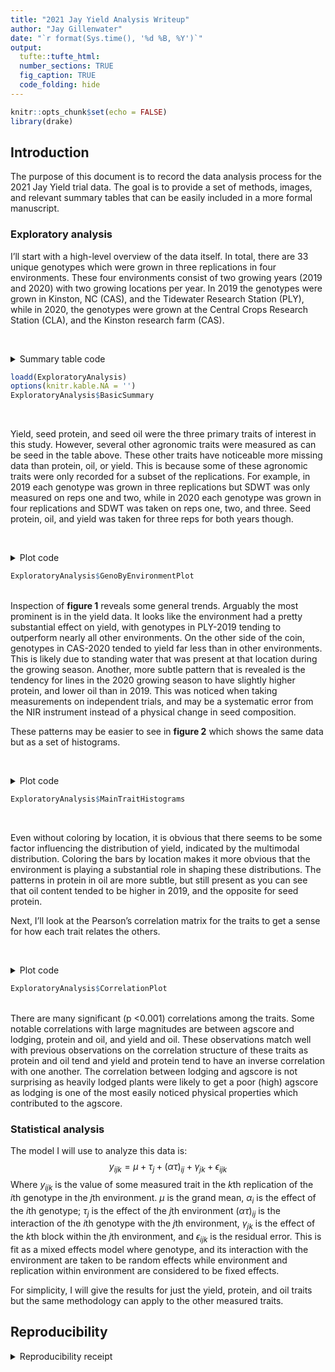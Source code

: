 ```yaml
---
title: "2021 Jay Yield Analysis Writeup"
author: "Jay Gillenwater"
date: "`r format(Sys.time(), '%d %B, %Y')`"
output:
  tufte::tufte_html:
  number_sections: TRUE
  fig_caption: TRUE
  code_folding: hide
---
```


```r
knitr::opts_chunk$set(echo = FALSE)
library(drake)
```

## Introduction
The purpose of this document is to record the data analysis process for the 2021 Jay Yield trial data. The goal is to provide a set of methods, images, and relevant summary tables that can be easily included in a more formal manuscript. 

### Exploratory analysis
I'll start with a high-level overview of the data itself. In total, there are 33 unique genotypes which were grown in three replications in four environments. These four environments consist of two growing years (2019 and 2020) with two growing locations per year. In 2019 the genotypes were grown in Kinston, NC (CAS), and the Tidewater Research Station (PLY), while in 2020, the genotypes were grown at the Central Crops Research Station (CLA), and the Kinston research farm (CAS).  

<br>

<details><summary>Summary table code</summary>
```r
inspect(BalancedData, verbose = FALSE) %>%
    kbl(caption = "Basic summary data") %>%
    kable_styling(full_width = F, position = "left")
```
</details>

```r
loadd(ExploratoryAnalysis)
options(knitr.kable.NA = '')
ExploratoryAnalysis$BasicSummary
```
<br>
  
Yield, seed protein, and seed oil were the three primary traits of interest in this study. However, several other agronomic traits were measured as can be seed in the table above. These other traits have noticeable more missing data than protein, oil, or yield. This is because some of these agronomic traits were only recorded for a subset of the replications. For example, in 2019 each genotype was grown in three replications but SDWT was only measured on reps one and two, while in 2020 each genotype was grown in four replications and SDWT was taken on reps one, two, and three. Seed protein, oil, and yield was taken for three reps for both years though.  

<br>

<details><summary>Plot code</summary>
```r
# Plots showing the genotype x environment scores for yield, protein, and oil
  #TODO: Modify the ge_plot to produce a more compact, but still readable plot (Make a function for itkable)
  YieldPlot   <- ge_plot(Balanced_Data, GEN, ENV, Yield) + theme(axis.text.x = element_blank(), 
                                                                 axis.ticks.x = element_blank(), 
                                                                 axis.title.y = element_blank(),
                                                                 axis.title.x = element_blank())
  
  ProteinPlot <- ge_plot(Balanced_Data, GEN, ENV, Protein) + theme(axis.text.x = element_blank(),
                                                                   axis.ticks.x = element_blank(), 
                                                                   axis.title.x = element_blank()) + labs(y = "Environment")
  
  OilPlot     <- ge_plot(Balanced_Data, GEN, ENV, Oil) + theme(axis.text.x = element_text(angle = 90, vjust = 0.5, hjust = 1), 
                                                               axis.title.y = element_blank()) + labs(x = "Genotype")
  
  # Combine all three into a single plot with patchwork
 GenoByEnvironmentPlot <- YieldPlot / ProteinPlot / OilPlot
```
</details>
  
```r
ExploratoryAnalysis$GenoByEnvironmentPlot
```
<br>
Inspection of **figure 1** reveals some general trends. Arguably the most prominent is in the yield data. It looks like the environment had a pretty substantial effect on yield, with genotypes in PLY-2019 tending to outperform nearly all other environments. On the other side of the coin, genotypes in CAS-2020 tended to yield far less than in other environments. This is likely due to standing water that was present at that location during the growing season. Another, more subtle pattern that is revealed is the tendency for lines in the 2020 growing season to have slightly higher protein, and lower oil than in 2019. This was noticed when taking measurements on independent trials, and may be a systematic error from the NIR instrument instead of a physical change in seed composition.  

These patterns may be easier to see in **figure 2** which shows the same data but as a set of histograms.  

<br>

<details><summary>Plot code</summary>
```r
# A function to make histograms for oil, protein, and yield
 MainTraitsHist <- function(BalancedData = Balanced_Data){
   
   Balanced_Data %>%
     dplyr::select(GEN, ENV, Yield, Oil, Protein) %>%
     pivot_longer(cols = 3:5, names_to = "Variable") -> PlotData
   
   
   Plots_BW <- ggplot(PlotData, aes(x = value)) + 
     geom_histogram(bins = 15, colour = 'black', fill = 'light gray') + 
     theme_few() + 
     facet_wrap(~Variable, scales = "free", ncol = 1) + 
     labs(x = "Value")
   
   
   Plots_colour <- ggplot(PlotData, aes(x = value, fill = ENV)) + 
     geom_histogram(bins = 15, colour = 'black') + 
     theme_few() + 
     theme(axis.text.y  = element_blank(),
           axis.ticks.y = element_blank(),
           axis.title.y = element_blank()) + 
     facet_wrap(~Variable, scales = "free", ncol = 1) + 
     labs(x = "Value")
   
   Plots_BW + Plots_colour
 }
 
 MainTraitsPlot <- MainTraitsHist(BalancedData)
```
</details>

```r
ExploratoryAnalysis$MainTraitHistograms
```
<br>

Even without coloring by location, it is obvious that there seems to be some factor influencing the distribution of yield, indicated by the multimodal distribution. Coloring the bars by location makes it more obvious that the environment is playing a substantial role in shaping these distributions. The patterns in protein in oil are more subtle, but still present as you can see that oil content tended to be higher in 2019, and the opposite for seed protein.

Next, I'll look at the Pearson's correlation matrix for the traits to get a sense for how each trait relates the others. 

<br>

<details><summary>Plot code</summary>
```r
CorrelationPlot <- corr_coef(Balanced_Data) %>% plot()
```
</details>

```r
ExploratoryAnalysis$CorrelationPlot

```
<br>
There are many significant (p <0.001) correlations among the traits. Some notable correlations with large magnitudes are between agscore and lodging, protein and oil, and yield and oil. These observations match well with previous observations on the correlation structure of these traits as protein and oil tend  and yield and protein tend to have an inverse correlation with one another. The correlation between lodging and agscore is not surprising as heavily lodged plants were likely to get a poor (high) agscore as lodging is one of the most easily noticed physical properties which contributed to the agscore. 

### Statistical analysis
The model I will use to analyze this data is:  
$$y_{ijk} = \mu + \tau_{j} + (\alpha\tau)_{ij} + \gamma_{jk} + \epsilon_{ijk}$$
Where $y_{ijk}$ is the value of some measured trait in the $k$th replication of the $i$th genotype in the $j$th environment. $\mu$ is the grand mean, $\alpha_i$ is the effect of the $i$th genotype; $\tau_j$ is the effect of the $j$th environment $(\alpha\tau)_{ij}$ is the interaction of the $i$th genotype with the $j$th environment, $\gamma_{jk}$ is the effect of the $k$th block within the $j$th environment, and $\epsilon_{ijk}$ is the residual error. This is fit as a mixed effects model where genotype, and its interaction with the environment are taken to be random effects while environment and replication within environment are considered to be fixed effects. 

For simplicity, I will give the results for just the yield, protein, and oil traits but the same methodology can apply to the other measured traits. 


## Reproducibility

<details><summary>Reproducibility receipt</summary>

```r
## datetime
Sys.time()

## repository
if(requireNamespace('git2r', quietly = TRUE)) {
  git2r::repository()
} else {
  c(
    system2("git", args = c("log", "--name-status", "-1"), stdout = TRUE),
    system2("git", args = c("remote", "-v"), stdout = TRUE)
  )
}

## session info
sessionInfo()
```

</details>
